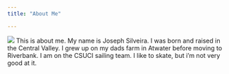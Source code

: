 ```yaml
---
title: "About Me"

---
```


![](images/352image.jpg){.preview-image}
This is about me.
My name is Joseph Silveira. I was born and raised in the Central Valley.
I grew up on my dads farm in Atwater before moving to Riverbank.
I am on the CSUCI sailing team.
I like to skate, but i'm not very good at it. 


